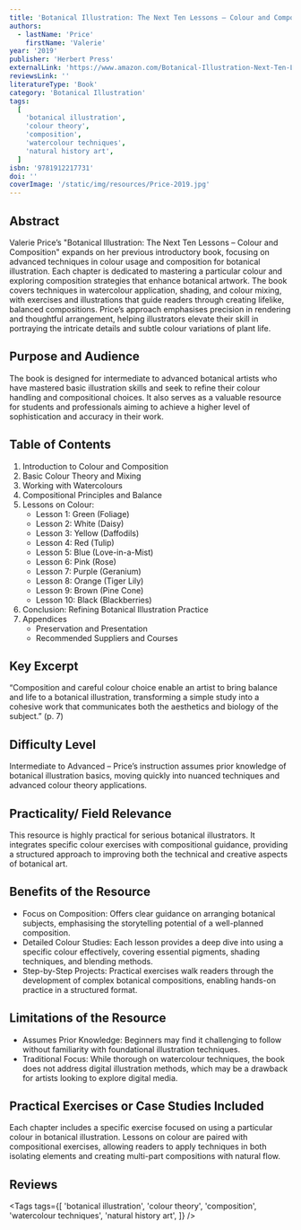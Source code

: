 ```yaml
---
title: 'Botanical Illustration: The Next Ten Lessons – Colour and Composition'
authors:
  - lastName: 'Price'
    firstName: 'Valerie'
year: '2019'
publisher: 'Herbert Press'
externalLink: 'https://www.amazon.com/Botanical-Illustration-Next-Ten-Lessons/dp/1912217732'
reviewsLink: ''
literatureType: 'Book'
category: 'Botanical Illustration'
tags:
  [
    'botanical illustration',
    'colour theory',
    'composition',
    'watercolour techniques',
    'natural history art',
  ]
isbn: '9781912217731'
doi: ''
coverImage: '/static/img/resources/Price-2019.jpg'
---
```


## Abstract

Valerie Price’s "Botanical Illustration: The Next Ten Lessons – Colour and Composition" expands on her previous introductory book, focusing on advanced techniques in colour usage and composition for botanical illustration. Each chapter is dedicated to mastering a particular colour and exploring composition strategies that enhance botanical artwork. The book covers techniques in watercolour application, shading, and colour mixing, with exercises and illustrations that guide readers through creating lifelike, balanced compositions. Price’s approach emphasises precision in rendering and thoughtful arrangement, helping illustrators elevate their skill in portraying the intricate details and subtle colour variations of plant life.

## Purpose and Audience

The book is designed for intermediate to advanced botanical artists who have mastered basic illustration skills and seek to refine their colour handling and compositional choices. It also serves as a valuable resource for students and professionals aiming to achieve a higher level of sophistication and accuracy in their work.

## Table of Contents

1. Introduction to Colour and Composition
2. Basic Colour Theory and Mixing
3. Working with Watercolours
4. Compositional Principles and Balance
5. Lessons on Colour:
   - Lesson 1: Green (Foliage)
   - Lesson 2: White (Daisy)
   - Lesson 3: Yellow (Daffodils)
   - Lesson 4: Red (Tulip)
   - Lesson 5: Blue (Love-in-a-Mist)
   - Lesson 6: Pink (Rose)
   - Lesson 7: Purple (Geranium)
   - Lesson 8: Orange (Tiger Lily)
   - Lesson 9: Brown (Pine Cone)
   - Lesson 10: Black (Blackberries)
6. Conclusion: Refining Botanical Illustration Practice
7. Appendices
   - Preservation and Presentation
   - Recommended Suppliers and Courses

## Key Excerpt

“Composition and careful colour choice enable an artist to bring balance and life to a botanical illustration, transforming a simple study into a cohesive work that communicates both the aesthetics and biology of the subject.” (p. 7)

## Difficulty Level

Intermediate to Advanced – Price’s instruction assumes prior knowledge of botanical illustration basics, moving quickly into nuanced techniques and advanced colour theory applications.

## Practicality/ Field Relevance

This resource is highly practical for serious botanical illustrators. It integrates specific colour exercises with compositional guidance, providing a structured approach to improving both the technical and creative aspects of botanical art.

## Benefits of the Resource

- Focus on Composition: Offers clear guidance on arranging botanical subjects, emphasising the storytelling potential of a well-planned composition.
- Detailed Colour Studies: Each lesson provides a deep dive into using a specific colour effectively, covering essential pigments, shading techniques, and blending methods.
- Step-by-Step Projects: Practical exercises walk readers through the development of complex botanical compositions, enabling hands-on practice in a structured format.

## Limitations of the Resource

- Assumes Prior Knowledge: Beginners may find it challenging to follow without familiarity with foundational illustration techniques.
- Traditional Focus: While thorough on watercolour techniques, the book does not address digital illustration methods, which may be a drawback for artists looking to explore digital media.

## Practical Exercises or Case Studies Included

Each chapter includes a specific exercise focused on using a particular colour in botanical illustration. Lessons on colour are paired with compositional exercises, allowing readers to apply techniques in both isolating elements and creating multi-part compositions with natural flow.

## Reviews

<Tags
  tags={[
    'botanical illustration',
    'colour theory',
    'composition',
    'watercolour techniques',
    'natural history art',
  ]}
/>
